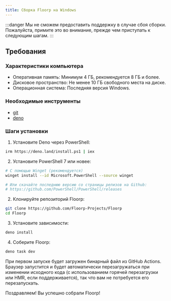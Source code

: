 ```yaml
---
title: Сборка Floorp на Windows
---
```


:::danger
Мы не сможем предоставить поддержку в случае сбоя сборки.  
Пожалуйста, примите это во внимание, прежде чем приступать к следующим шагам.
:::

## Требования

### Характеристики компьютера

- Оперативная память: Минимум 4 ГБ, рекомендуется 8 ГБ и более.
- Дисковое пространство: Не менее 10 ГБ свободного места на диске.
- Операционная система: Последняя версия Windows.

### Необходимые инструменты

- [git](https://git-scm.com/downloads/win)
- [deno](https://deno.com/)

### Шаги установки

1. Установите Deno через PowerShell:

```bash
irm https://deno.land/install.ps1 | iex
```

2. Установите PowerShell 7 или новее:

```bash
# С помощью Winget (рекомендуется)
winget install --id Microsoft.PowerShell --source winget

# Или скачайте последнюю версию со страницы релизов на Github:
# https://github.com/PowerShell/PowerShell/releases
```

2. Клонируйте репозиторий Floorp:

```bash
git clone https://github.com/Floorp-Projects/Floorp
cd Floorp
```

3. Установите зависимости:

```bash
deno install
```

4. Соберите Floorp:

```bash
deno task dev
```

При первом запуске будет загружен бинарный файл из GitHub Actions. Браузер запустится и будет автоматически перезагружаться при изменении исходного кода (с использованием горячей перезагрузки или HMR, если поддерживается), так что вам не потребуется его перезапускать.

Поздравляем! Вы успешно собрали Floorp!
